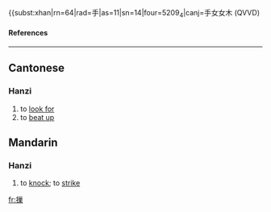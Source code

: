 {{subst:xhan|rn=64|rad=手|as=11|sn=14|four=5209<sub>4</sub>|canj=手女女木 (QVVD)
====References====
{{Han ref|kx=0452.040|dkj=12643|dj=0802.080|hdz=31951.040|uh=6477|ud=25719|bh=E1F3|bd=57843}}

----
==Cantonese==
===Hanzi===
{{yue-hanzi|jyut=|y=caau3, ziu6}}
# to [[look for]]
# to [[beat up]]

==Mandarin==

===Hanzi===
{{cmn-hanzi|pin=[[jiǎo]] (jiao3), [[mó]] (mo2)|wg=chiao<sup>3</sup>, mo<sup>2</sup>}}

# to [[knock]]; to [[strike]]

[[fr:摷]]